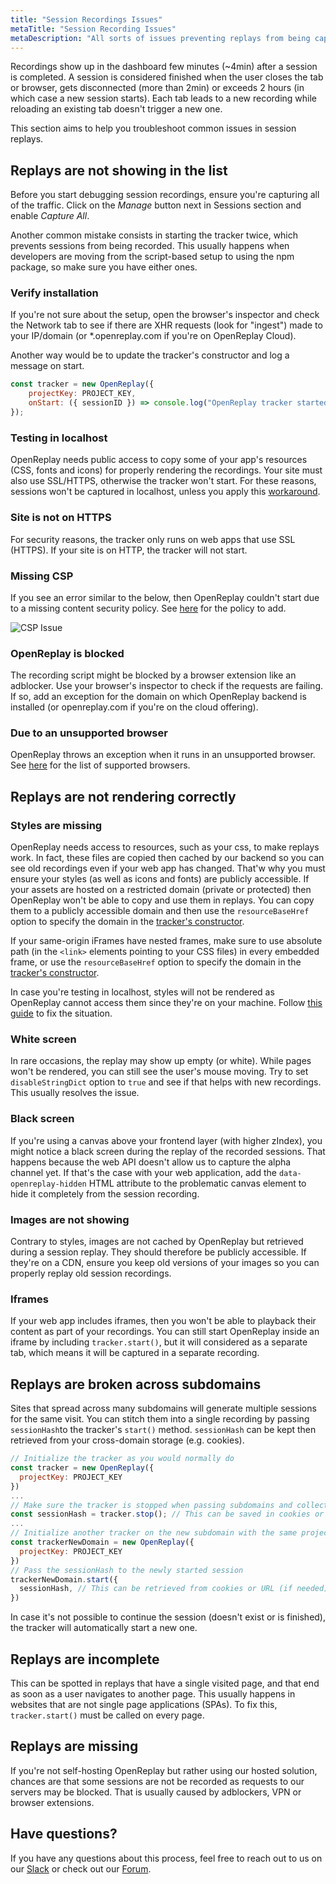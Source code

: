 ```yaml
---
title: "Session Recordings Issues"
metaTitle: "Session Recording Issues"
metaDescription: "All sorts of issues preventing replays from being captured or properly displayed."
---
```


Recordings show up in the dashboard few minutes (~4min) after a session is completed. A session is considered finished when the user closes the tab or browser, gets disconnected (more than 2min) or exceeds 2 hours (in which case a new session starts). Each tab leads to a new recording while reloading an existing tab doesn't trigger a new one.

This section aims to help you troubleshoot common issues in session replays.

## Replays are not showing in the list

Before you start debugging session recordings, ensure you're capturing all of the traffic. Click on the *Manage* button next in Sessions section and enable *Capture All*.

Another common mistake consists in starting the tracker twice, which prevents sessions from being recorded. This usually happens when developers are moving from the script-based setup to using the npm package, so make sure you have either ones.

### Verify installation

If you're not sure about the setup, open the browser's inspector and check the Network tab to see if there are XHR requests (look for "ingest") made to your IP/domain (or *.openreplay.com if you're on OpenReplay Cloud).

Another way would be to update the tracker's constructor and log a message on start.

```js
const tracker = new OpenReplay({
	projectKey: PROJECT_KEY,
	onStart: ({ sessionID }) => console.log("OpenReplay tracker started with session: ", sessionID),
});
```

### Testing in localhost

OpenReplay needs public access to copy some of your app's resources (CSS, fonts and icons) for properly rendering the recordings. Your site must also use SSL/HTTPS, otherwise the tracker won't start. For these reasons, sessions won't be captured in localhost, unless you apply this [workaround](/troubleshooting/localhost).

### Site is not on HTTPS

For security reasons, the tracker only runs on web apps that use SSL (HTTPS). If your site is on HTTP, the tracker will not start.

### Missing CSP

If you see an error similar to the below, then OpenReplay couldn't start due to a missing content security policy. See [here](/troubleshooting/csp) for the policy to add.

![CSP Issue](/static/csp-issue.jpg#center)

### OpenReplay is blocked

The recording script might be blocked by a browser extension like an adblocker. Use your browser's inspector to check if the requests are failing. If so, add an exception for the domain on which OpenReplay backend is installed (or openreplay.com if you're on the cloud offering).

### Due to an unsupported browser

OpenReplay throws an exception when it runs in an unsupported browser. See [here](/troubleshooting/supported-browsers) for the list of supported browsers.

## Replays are not rendering correctly

### Styles are missing

OpenReplay needs access to resources, such as your css, to make replays work. In fact, these files are copied then cached by our backend so you can see old recordings even if your web app has changed. That'w why you must ensure your styles (as well as icons and fonts) are publicly accessible. If your assets are hosted on a restricted domain (private or protected) then OpenReplay won't be able to copy and use them in replays. You can copy them to a publicly accessible domain and then use the `resourceBaseHref` option to specify the domain in the [tracker's constructor](/sdk/constructor).

If your same-origin iFrames have nested frames, make sure to use absolute path (in the `<link>` elements pointing to your CSS files) in every embedded frame, or use the `resourceBaseHref` option to specify the domain in the [tracker's constructor](/sdk/constructor).

In case you're testing in localhost, styles will not be rendered as OpenReplay cannot access them since they're on your machine. Follow [this guide](/troubleshooting/localhost) to fix the situation.

### White screen

In rare occasions, the replay may show up empty (or white). While pages won't be rendered, you can still see the user's mouse moving. Try to set  `disableStringDict` option to `true` and see if that helps with new recordings. This usually resolves the issue.

### Black screen

If you're using a canvas above your frontend layer (with higher zIndex), you might notice a black screen during the replay of the recorded sessions. That happens because the web API doesn't allow us to capture the alpha channel yet. If that's the case with your web application, add the `data-openreplay-hidden` HTML attribute to the problematic canvas element to hide it completely from the session recording.

### Images are not showing

Contrary to styles, images are not cached by OpenReplay but retrieved during a session replay. They should therefore be publicly accessible. If they're on a CDN, ensure you keep old versions of your images so you can properly replay old session recordings.

### Iframes

If your web app includes iframes, then you won't be able to playback their content as part of your recordings. You can still start OpenReplay inside an iframe by including `tracker.start()`, but it will considered as a separate tab, which means it will be captured in a separate recording.

## Replays are broken across subdomains

Sites that spread across many subdomains will generate multiple sessions for the same visit. You can stitch them into a single recording by passing `sessionHash`to the tracker's `start()` method. `sessionHash` can be kept then retrieved from your cross-domain storage (e.g. cookies).

```js
// Initialize the tracker as you would normally do
const tracker = new OpenReplay({
  projectKey: PROJECT_KEY
})
...
// Make sure the tracker is stopped when passing subdomains and collect the sessionHash
const sessionHash = tracker.stop(); // This can be saved in cookies or passed through URL (if needed)
...
// Initialize another tracker on the new subdomain with the same projectKey
const trackerNewDomain = new OpenReplay({
  projectKey: PROJECT_KEY
})
// Pass the sessionHash to the newly started session
trackerNewDomain.start({ 
  sessionHash, // This can be retrieved from cookies or URL (if needed)
})
```
In case it's not possible to continue the session (doesn't exist or is finished), the tracker will automatically start a new one.

## Replays are incomplete

This can be spotted in replays that have a single visited page, and that end as soon as a user navigates to another page. This usually happens in websites that are not single page applications (SPAs). To fix this, `tracker.start()` must be called on every page.

## Replays are missing

If you're not self-hosting OpenReplay but rather using our hosted solution, chances are that some sessions are not be recorded as requests to our servers may be blocked. That is usually caused by adblockers, VPN or browser extensions.

## Have questions?

If you have any questions about this process, feel free to reach out to us on our [Slack](https://slack.openreplay.com) or check out our [Forum](https://forum.openreplay.com).
